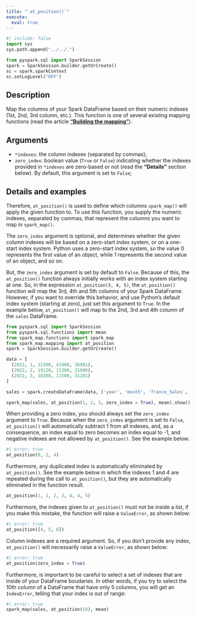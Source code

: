 ```yaml
---
title: "`at_position()`"
execute:
  eval: true
---
```


```python
#| include: false
import sys
sys.path.append("../../.")

from pyspark.sql import SparkSession
spark = SparkSession.builder.getOrCreate()
sc = spark.sparkContext
sc.setLogLevel("OFF")
```



## Description

Map the columns of your Spark DataFrame based on their numeric indexes (1st, 2nd, 3rd column, etc.). This function is one of several existing mapping functions (read the article [**"Building the mapping"**](articles/building-mapping.qmd)).

## Arguments

- `*indexes`: the column indexes (separated by commas);
- `zero_index`: boolean value (`True` or `False`) indicating whether the indexes provided in `*indexes` are zero-based or not (read the **"Details"** section below). By default, this argument is set to `False`;

## Details and examples

Therefore, `at_position()` is used to define which columns `spark_map()` will apply the given function to. To use this function, you supply the numeric indexes, separated by commas, that represent the columns you want to map in `spark_map()`.

The `zero_index` argument is optional, and determines whether the given column indexes will be based on a zero-start index system, or on a one-start index system. Python uses a zero-start index system, so the value 0 represents the first value of an object, while 1 represents the second value of an object, and so on.

But, the `zero_index` argument is set by default to `False`. Because of this, the `at_position()` function always initially works with an index system starting at one. So, in the expression `at_position(3, 4, 5)`, the `at_position()` function will map the 3rd, 4th and 5th columns of your Spark DataFrame. However, if you want to override this behavior, and use Python's default index system (starting at zero), just set this argument to `True`. In the example below, `at_position()` will map to the 2nd, 3rd and 4th column of the `sales` DataFrame.

```python
from pyspark.sql import SparkSession
from pyspark.sql.functions import mean
from spark_map.functions import spark_map
from spark_map.mapping import at_position
spark = SparkSession.builder.getOrCreate()

data = [
  (2022, 1, 12300, 41000, 36981),
  (2022, 2, 19120, 21300, 31000),
  (2022, 3, 18380, 11500, 31281)
]

sales = spark.createDataFrame(data, ['year', 'month', 'france_Sales', 'brazil_sales', 'russia_Sales'])

spark_map(sales, at_position(1, 2, 3, zero_index = True), mean).show()
```



When providing a zero index, you should always set the `zero_index` argument to `True`. Because when the `zero_index` argument is set to `False`, `at_position()` will automatically subtract 1 from all indexes, and, as a consequence, an index equal to zero becomes an index equal to -1, and negative indexes are not allowed by `at_position()`. See the example below:

```python
#| error: true
at_position(0, 2, 4)
```


Furthermore, any duplicated index is automatically eliminated by `at_position()`. See the example below in which the indexes 1 and 4 are repeated during the call to `at_position()`, but they are automatically eliminated in the function result.

```python
at_position(1, 1, 2, 3, 4, 4, 5)
```


Furthermore, the indexes given to `at_position()` must not be inside a list, if you make this mistake, the function will raise a `ValueError`, as shown below:

```python
#| error: true
at_position([4, 5, 6])
```


Column indexes are a required argument. So, if you don't provide any index, `at_position()` will necessarily raise a `ValueError`, as shown below:

```python
#| error: true
at_position(zero_index = True)
```


Furthermore, is important to be careful to select a set of indexes that are inside of your DataFrame boudaries. In other words, if you try to select the 10th column of a DataFrame that have only 5 columns, you will get an `IndexError`, telling that your index is out of range:

```python
#| error: true
spark_map(sales, at_position(10), mean)
```

